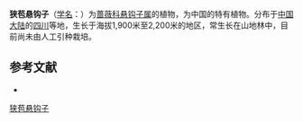 {{Speciesbox
| name = 狭苞悬钩子
| status = 
| status_system = 
| image =
| genus = Rubus
| species = angustibracteatus
| authority = Yu et L. T. Lu
}}

'''狭苞悬钩子'''（[[学名|学名]]：{{lang|la|''Rubus angustibracteatus''}}）为[[蔷薇科|蔷薇科]][[悬钩子属|悬钩子属]]的植物，为中国的特有植物。分布于[[中国大陆|中国大陆]]的[[四川|四川]]等地，生长于海拔1,900米至2,200米的地区，常生长在山地林中，目前尚未由人工引种栽培。

== 参考文献 ==
<div class="references-small">
* {{cite web| url =http://www.bioinfo.cn/db05/KmzwSpecies.php?action=view&id=18599| title =狭苞悬钩子| work =《中国高等植物数据库全库》| publisher =中国科学院微生物研究所| author =昆明植物研究所| accessdate =2009-02-25| deadurl =yes| archiveurl =https://web.archive.org/web/20160305031904/http://www.bioinfo.cn/db05/KmzwSpecies.php?action=view&id=18599| archivedate =2016-03-05}}
</div>
{{Taxonbar|from=Q15228449}}

[[Category:悬钩子属|狭苞悬钩子]]


{{植物小作品}}